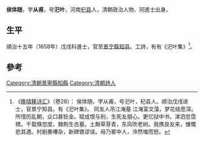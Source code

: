'''侯体随'''，字'''从甫'''，号'''汜叶'''，河南[[杞县|杞县]]人，清朝政治人物、同進士出身。

== 生平 ==
順治十五年（1658年）戊戌科進士，官至[[景宁縣|景宁縣]][[知县|知县]]。工詩，有有《汜叶集》<ref>《[[晚晴簃诗汇|晚晴簃诗汇]]》（卷28）： 侯体随，字从甫，号汜叶，杞县人。顺治戊戌进士，官景宁知县。有《汜叶集》。 同友人吊江淹墓 江淹富文藻，梦花结思深。所惜历乱朝，众口甚铄金。赋成恨与别，生死友朋心。更忆狱中书，涕泗忽霑襟。千载倏忽度，棘荆生古墓。土黝草芽青，东风吹老树。我携良友来，慷慨悲其遇。村剧奏嘈杂，新碑镌谬误。毋乃冢中人，泠然嗤而怒。</ref>。

==參考==
{{reflist}}

{{順治十五年戊戌科殿試金榜}}

{{Authority control}}

{{DEFAULTSORT:Hou侯}}
[[Category:清朝景寧縣知縣|Category:清朝景寧縣知縣]]
[[Category:清朝詩人|Category:清朝詩人]]


{{清朝人物小作品}}